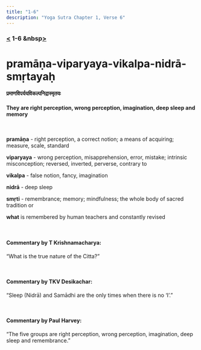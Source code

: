 ```yaml
---
title: "1-6"
description: "Yoga Sutra Chapter 1, Verse 6"
---
```


### [<](/Chapter-1/1-5) 1-6 &nbsp[>](/Chapter-1/1-7/)

# pramāṇa-viparyaya-vikalpa-nidrā-smṛtayaḥ

#### प्रमाणविपर्ययविकल्पनिद्रास्मृतयः

#### They are right perception, wrong perception, imagination, deep sleep and memory

<br />

**pramāṇa** - right perception, a correct notion; a means of acquiring; measure, scale, standard <br />

**viparyaya** - wrong perception, misapprehension, error, mistake; intrinsic misconception; reversed, inverted, perverse, contrary to <br />

**vikalpa** - false notion, fancy, imagination <br />

**nidrā** - deep sleep <br />

**smṛti** - remembrance; memory; mindfulness; the whole body of sacred tradition or <br />

**what** is remembered by human teachers and constantly revised <br />

<br />

#### Commentary by T Krishnamacharya:

“What is the true nature of the Citta?”

<br />

#### Commentary by TKV Desikachar:

“Sleep (Nidrā) and Samādhi are the only times when there is no ‘I’.”

<br />

#### Commentary by Paul Harvey:

“The five groups are
right perception,
wrong perception,
imagination,
deep sleep and
remembrance.”

